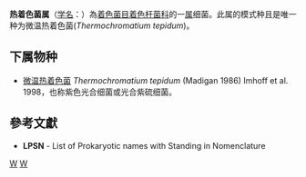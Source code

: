 {{Automatic taxobox
| taxon = Thermochromatium
| authority = Imhoff et al., 1998
| type species = 微温热着色菌<br>''Thermochromatium tepidum''
| type species authority = (Madigan, 1986) Imhoff et al., 1998
}}
'''热着色菌属'''（[[学名|学名]]：{{lang|la|''Thermochromatium''}}）為[[着色菌目|着色菌目]][[着色杆菌科|着色杆菌科]]的一[[属|属]]细菌。此属的模式种且是唯一种为微温热着色菌(''Thermochromatium tepidum'')。

==下属物种==
* [[微温热着色菌|微温热着色菌]] ''Thermochromatium tepidum'' (Madigan 1986) Imhoff et al. 1998，也称紫色光合细菌或光合紫硫细菌。

==參考文獻==
{{reflist}}
* '''LPSN''' - List of Prokaryotic names with Standing in Nomenclature

{{taxonbar}}

[[Category:_着色杆菌科|W]]
[[Category:1998年描述的分类群|W]]